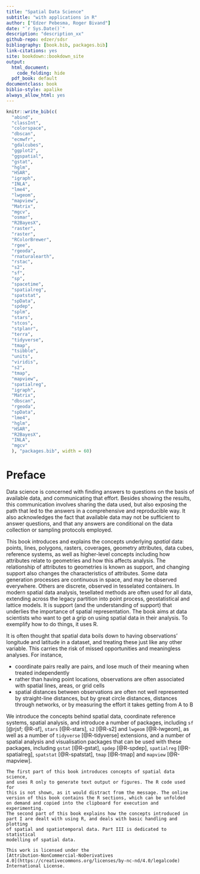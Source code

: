 ```yaml
---
title: "Spatial Data Science"
subtitle: "with applications in R"
author: ["Edzer Pebesma, Roger Bivand"]
date: "`r Sys.Date()`"
description: "description_xx"
github-repo: edzer/sdsr
bibliography: [book.bib, packages.bib]
link-citations: yes
site: bookdown::bookdown_site
output:
  html_document:
    code_folding: hide
  pdf_book: default
documentclass: book
biblio-style: apalike
always_allow_html: yes
---
```


```r
knitr::write_bib(c(
  "abind",
  "classInt",
  "colorspace",
  "dbscan",
  "ecmwfr",
  "gdalcubes",
  "ggplot2",
  "ggspatial",
  "gstat",
  "hglm",
  "HSAR",
  "igraph",
  "INLA",
  "lme4",
  "lwgeom",
  "mapview",
  "Matrix",
  "mgcv",
  "osmar", 
  "R2BayesX",
  "raster",
  "raster",
  "RColorBrewer",
  "rgee",
  "rgeoda",
  "rnaturalearth",
  "rstac",
  "s2",
  "sf", 
  "sp",
  "spacetime",
  "spatialreg",
  "spatstat",
  "spData",
  "spdep",
  "splm",
  "stars",
  "stcos",
  "stplanr", 
  "terra",
  "tidyverse",
  "tmap",
  "tsibble",
  "units",
  "viridis",
  "s2",
  "tmap",
  "mapview",
  "spatialreg",
  "igraph",
  "Matrix",
  "dbscan",
  "rgeoda",
  "spData",
  "lme4",
  "hglm",
  "HSAR",
  "R2BayesX",
  "INLA",
  "mgcv"
  ), "packages.bib", width = 60)
```

# Preface {-}

Data science is concerned with finding answers to questions on the
basis of available data, and communicating that effort. Besides
showing the results, this communication involves sharing the data
used, but also exposing the path that led to the answers in a
comprehensive and reproducible way. It also acknowledges the fact 
that available data may not be sufficient to answer questions, and 
that any answers are conditional on the data collection or sampling 
protocols employed.

This book introduces and explains the concepts underlying
_spatial_ data: points, lines, polygons, rasters, coverages, geometry
attributes, data cubes, reference systems, as well as higher-level
concepts including how attributes relate to geometries and how
this affects analysis. The relationship of attributes to geometries
is known as support, and changing support also changes the 
characteristics of attributes. Some data generation processes are
continuous in space, and may be observed everywhere. Others are 
discrete, observed in tesselated containers. In modern spatial data
analysis, tesellated methods are often used for all data, extending 
across the legacy partition into point process, geostatistical and 
lattice models. It is support (and the understanding of support) that
underlies the importance of spatial representation. The book aims 
at data scientists who want to get a grip on using spatial data 
in their analysis. To exemplify how to do things, it uses R.

It is often thought that spatial data boils down to having
observations' longitude and latitude in a dataset, and treating these
just like any other variable. This carries the risk of missed 
opportunities and meaningless analyses. For instance,

* coordinate pairs really are pairs, and lose much of their meaning 
when treated independently
* rather than having point locations, observations are often 
associated with spatial lines, areas, or grid cells
* spatial distances between observations are often not well
represented by straight-line distances, but by great circle
distances, distances through networks, or by measuring the effort
it takes getting from A to B

We introduce the concepts behind spatial data, coordinate reference
systems, spatial analysis, and introduce a number of packages,
including `sf` [@rjsf; @R-sf], `stars` [@R-stars], `s2` [@R-s2]
and `lwgeom` [@R-lwgeom], 
as well as a number of `tidyverse` [@R-tidyverse] extensions, and a number of
spatial analysis and visualisation packages that can be used with these packages,
including `gstat` [@R-gstat], `spdep` [@R-spdep], `spatialreg` [@R-spatialreg], `spatstat` [@R-spatstat],
`tmap` [@R-tmap] and `mapview` [@R-mapview].

```asis
The first part of this book introduces concepts of spatial data science,
and uses R only to generate text output or figures. The R code used for
this is not shown, as it would distract from the message. The online
version of this book contains the R sections, which can be unfolded
on demand and copied into the clipboard for execution and experimenting.
The second part of this book explains how the concepts introduced in
part I are dealt with using R, and deals with basic handling and plotting
of spatial and spatiotemporal data. Part III is dedicated to statistical
modelling of spatial data.
```

```asis
This work is licensed under the
[Attribution-NonCommercial-NoDerivatives
4.0](https://creativecommons.org/licenses/by-nc-nd/4.0/legalcode)
International License.
```

